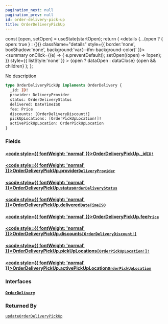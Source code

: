 ```yaml
---
pagination_next: null
pagination_prev: null
id: order-delivery-pick-up
title: OrderDeliveryPickUp
---
```









  const [open, setOpen] = useState(startOpen);
  return (
    <details {...(open ? { open: true } : {})} className="details" style={{ border:'none', boxShadow:'none', background:'var(--ifm-background-color)' }}>
      <summary
        onClick={(e) => {
          e.preventDefault();
          setOpen((open) => !open);
        }}
        style={{ listStyle:'none' }}
      >
      {open ? dataOpen : dataClose}
      </summary>
      {open && children}
    </details>
  );
};








No description


```graphql
type OrderDeliveryPickUp implements OrderDelivery {
  _id: ID!
  provider: DeliveryProvider
  status: OrderDeliveryStatus
  delivered: DateTimeISO
  fee: Price
  discounts: [OrderDeliveryDiscount!]
  pickUpLocations: [OrderPickUpLocation!]!
  activePickUpLocation: OrderPickUpLocation
}
```




### Fields

#### [<code style={{ fontWeight: 'normal' }}>OrderDeliveryPickUp.<b>_id</b></code>](#)<Bullet />[`ID!`](/types/scalars/id.mdx) <Badge class="badge badge--secondary" text="non-null"/> <Badge class="badge badge--secondary" text="scalar"/> 



#### [<code style={{ fontWeight: 'normal' }}>OrderDeliveryPickUp.<b>provider</b></code>](#)<Bullet />[`DeliveryProvider`](/types/objects/delivery-provider.mdx) <Badge class="badge badge--secondary" text="object"/> 



#### [<code style={{ fontWeight: 'normal' }}>OrderDeliveryPickUp.<b>status</b></code>](#)<Bullet />[`OrderDeliveryStatus`](/types/enums/order-delivery-status.mdx) <Badge class="badge badge--secondary" text="enum"/> 



#### [<code style={{ fontWeight: 'normal' }}>OrderDeliveryPickUp.<b>delivered</b></code>](#)<Bullet />[`DateTimeISO`](/types/scalars/date-time-iso.mdx) <Badge class="badge badge--secondary" text="scalar"/> 



#### [<code style={{ fontWeight: 'normal' }}>OrderDeliveryPickUp.<b>fee</b></code>](#)<Bullet />[`Price`](/types/objects/price.mdx) <Badge class="badge badge--secondary" text="object"/> 



#### [<code style={{ fontWeight: 'normal' }}>OrderDeliveryPickUp.<b>discounts</b></code>](#)<Bullet />[`[OrderDeliveryDiscount!]`](/types/objects/order-delivery-discount.mdx) <Badge class="badge badge--secondary" text="list"/> <Badge class="badge badge--secondary" text="object"/> 



#### [<code style={{ fontWeight: 'normal' }}>OrderDeliveryPickUp.<b>pickUpLocations</b></code>](#)<Bullet />[`[OrderPickUpLocation!]!`](/types/objects/order-pick-up-location.mdx) <Badge class="badge badge--secondary" text="non-null"/> <Badge class="badge badge--secondary" text="object"/> 



#### [<code style={{ fontWeight: 'normal' }}>OrderDeliveryPickUp.<b>activePickUpLocation</b></code>](#)<Bullet />[`OrderPickUpLocation`](/types/objects/order-pick-up-location.mdx) <Badge class="badge badge--secondary" text="object"/> 



### Interfaces

#### [`OrderDelivery`](/types/interfaces/order-delivery.mdx) <Badge class="badge badge--secondary" text="interface"/> 







### Returned By

[`updateOrderDeliveryPickUp`](/operations/mutations/update-order-delivery-pick-up.mdx)  <Badge class="badge badge--secondary" text="mutation"/>

